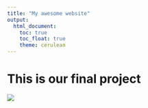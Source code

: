 ```yaml
---
title: "My awesome website"
output: 
  html_document:
    toc: true
    toc_float: true
    theme: cerulean
---
```


# This is our final project

![](https://media.giphy.com/media/drXGoW1iudhKw/giphy.gif)
